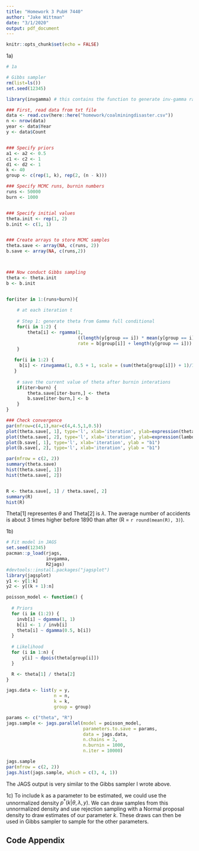 ```yaml
---
title: "Homework 3 PubH 7440"
author: "Jake Wittman"
date: "3/1/2020"
output: pdf_document
---
```


```r
knitr::opts_chunk$set(echo = FALSE)
```
1a) 
```r
# 1a

# Gibbs sampler
rm(list=ls())
set.seed(12345)

library(invgamma) # this contains the function to generate inv-gamma random variable

### First, read data from txt file
data <- read.csv(here::here("homework/coalminingdisaster.csv"))
n <- nrow(data)
year <- data$Year
y <- data$Count


### Specify priors
a1 <- a2 <- 0.5
c1 <- c2 <- 1
d1 <- d2 <- 1
k <- 40
group <- c(rep(1, k), rep(2, (n - k)))

### Specify MCMC runs, burnin numbers
runs <- 50000 
burn <- 1000 


### Specify initial values 
theta.init <- rep(1, 2)
b.init <- c(1, 1)


### Create arrays to store MCMC samples
theta.save <- array(NA, c(runs, 2))
b.save <- array(NA, c(runs,2))



### Now conduct Gibbs sampling
theta <- theta.init
b <- b.init


for(iter in 1:(runs+burn)){ 
    
    # at each iteration t
    
    # Step 1: generate theta from Gamma full conditional
    for(i in 1:2) {
        theta[i] <- rgamma(1,
                           ((length(y[group == i]) * mean(y[group == i])) + 0.5),
                           rate = b[group[i]] + length(y[group == i]))
    }
    
   for(i in 1:2) {
     b[i] <- rinvgamma(1, 0.5 + 1, scale = (sum(theta[group[i]]) + 1)/1)
   }
    
    # save the current value of theta after burnin interations
    if(iter>burn) {
        theta.save[iter-burn,] <- theta
        b.save[iter-burn,] <- b
    }
}

### Check convergence
par(mfrow=c(4,1),mar=c(4,4.5,1,0.5))
plot(theta.save[, 1], type='l', xlab='iteration', ylab=expression(theta))
plot(theta.save[, 2], type='l', xlab='iteration', ylab=expression(lambda))
plot(b.save[, 1], type='l', xlab='iteration', ylab = "b1")
plot(b.save[, 2], type='l', xlab='iteration', ylab = "b1")
```


```r
par(mfrow = c(2, 2))
summary(theta.save)
hist(theta.save[, 1])
hist(theta.save[, 2])


R <- theta.save[, 1] / theta.save[, 2]
summary(R)
hist(R)


```

Theta[1] representes $\theta$ and Theta[2] is $\lambda$. The average number of accidents is about 3 times higher before 1890 than after (R = `r round(mean(R), 3)`).


1b)

```r
# Fit model in JAGS
set.seed(12345)
pacman::p_load(rjags,
               invgamma,
               R2jags)
#devtools::install.packages("jagsplot")
library(jagsplot)
y1 <- y[1:k]
y2 <- y[(k + 1):n]

poisson_model <- function() {
  
  # Priors
  for (i in (1:2)) {
    invb[i] ~ dgamma(1, 1)
    b[i] <- 1 / invb[i]
    theta[i] ~ dgamma(0.5, b[i]) 
  }
  
  # Likelihood
  for (i in 1:n) {
      y[i] ~ dpois(theta[group[i]])
  }

  R <- theta[1] / theta[2]
}

jags.data <- list(y = y,
                  n = n,
                  k = k,
                  group = group)

params <- c("theta", "R")
jags.sample <- jags.parallel(model = poisson_model,
                             parameters.to.save = params,
                             data = jags.data,
                             n.chains = 3,
                             n.burnin = 1000, 
                             n.iter = 10000)

jags.sample
par(mfrow = c(2, 2))
jags.hist(jags.sample, which = c(3, 4, 1))
```

The JAGS output is very similar to the Gibbs sampler I wrote above. 


1c) To include k as a parameter to be estimated, we could use the unnormalized density $p^*(k | \theta, \lambda, y)$.  We can draw samples from this unnormalized density and use rejection sampling with a Normal proposal density to draw estimates of our parameter $k$. These draws can then be used in Gibbs sampler to sample for the other parameters.

## Code Appendix

```r

```